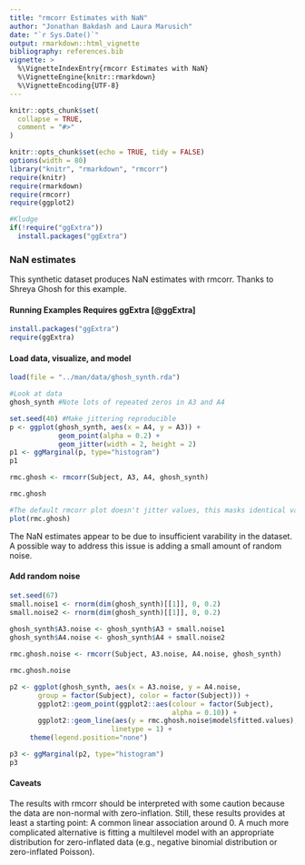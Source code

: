```yaml
---
title: "rmcorr Estimates with NaN"
author: "Jonathan Bakdash and Laura Marusich"
date: "`r Sys.Date()`"
output: rmarkdown::html_vignette
bibliography: references.bib 
vignette: >
  %\VignetteIndexEntry{rmcorr Estimates with NaN}
  %\VignetteEngine{knitr::rmarkdown}
  %\VignetteEncoding{UTF-8}
---
```


```r
knitr::opts_chunk$set(
  collapse = TRUE,
  comment = "#>"
)
```

```r
knitr::opts_chunk$set(echo = TRUE, tidy = FALSE)
options(width = 80)
library("knitr", "rmarkdown", "rmcorr") 
require(knitr)
require(rmarkdown)
require(rmcorr)
require(ggplot2)

#Kludge 
if(!require("ggExtra"))
  install.packages("ggExtra")
```

### NaN estimates
This synthetic dataset produces NaN estimates with rmcorr. Thanks to Shreya Ghosh for this example. 

#### Running Examples Requires ggExtra [@ggExtra]
```r
install.packages("ggExtra")
require(ggExtra)
```

#### Load data, visualize, and model
```r
load(file = "../man/data/ghosh_synth.rda")

#Look at data
ghosh_synth #Note lots of repeated zeros in A3 and A4

set.seed(40) #Make jittering reproducible 
p <- ggplot(ghosh_synth, aes(x = A4, y = A3)) +
            geom_point(alpha = 0.2) +
            geom_jitter(width = 2, height = 2) 
p1 <- ggMarginal(p, type="histogram")
p1

rmc.ghosh <- rmcorr(Subject, A3, A4, ghosh_synth)

rmc.ghosh

#The default rmcorr plot doesn't jitter values, this masks identical values because they are drawn on top of each other
plot(rmc.ghosh)
```

The NaN estimates appear to be due to insufficient varability in the dataset. A possible way to address this issue is adding a small amount of random noise.

#### Add random noise
```r
set.seed(67) 
small.noise1 <- rnorm(dim(ghosh_synth)[[1]], 0, 0.2)
small.noise2 <- rnorm(dim(ghosh_synth)[[1]], 0, 0.2)
    
ghosh_synth$A3.noise <- ghosh_synth$A3 + small.noise1
ghosh_synth$A4.noise <- ghosh_synth$A4 + small.noise2

rmc.ghosh.noise <- rmcorr(Subject, A3.noise, A4.noise, ghosh_synth)

rmc.ghosh.noise

p2 <- ggplot(ghosh_synth, aes(x = A3.noise, y = A4.noise, 
       group = factor(Subject), color = factor(Subject))) +
       ggplot2::geom_point(ggplot2::aes(colour = factor(Subject), 
                                        alpha = 0.10)) +
       ggplot2::geom_line(aes(y = rmc.ghosh.noise$model$fitted.values),
                         linetype = 1) +
     theme(legend.position="none")

p3 <- ggMarginal(p2, type="histogram")
p3
```

#### Caveats
The results with rmcorr should be interpreted with some caution because the data are non-normal with zero-inflation. Still, these results  provides at least a starting point: A common linear association around 0. A much more complicated alternative is fitting a multilevel model with an appropriate distribution for zero-inflated data (e.g., negative binomial distribution or zero-inflated Poisson). 
